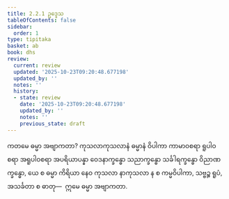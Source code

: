 ```yaml
---
title: 2.2.1 ဥဒ္ဒေသ
tableOfContents: false
sidebar:
  order: 1
type: tipitaka
basket: ab
book: dhs
review:
  current: review
  updated: '2025-10-23T09:20:48.677198'
  updated_by: ''
  notes: ''
  history:
  - state: review
    date: '2025-10-23T09:20:48.677198'
    updated_by: ''
    notes: ''
    previous_state: draft
---
```



<ReviewStatus review={frontmatter.review} showDetails={true} />

<HypothesisAnnotation frontmatter={frontmatter} />

<DynamicBreadcrumb />

<Division number="583" book="dhs" e="ch" v="29" p="145">

<Paragraph number="1095" book="dhs">
ကတမေ ဓမ္မာ အဗျာကတာ? ကုသလာကုသလာနံ ဓမ္မာနံ ဝိပါကာ ကာမာဝစရာ ရူပါဝစရာ အရူပါဝစရာ အပရိယာပန္နာ ဝေဒနာက္ခန္ဓော သညာက္ခန္ဓော သင်္ခါရက္ခန္ဓော ဝိညာဏက္ခန္ဓော, ယေ စ ဓမ္မာ ကိရိယာ နေဝ ကုသလာ နာကုသလာ န စ ကမ္မဝိပါကာ, သဗ္ဗဉ္စ ရူပံ, အသင်္ခတာ စ ဓာတု—  ဣမေ ဓမ္မာ အဗျာကတာ.
</Paragraph>
</Division>